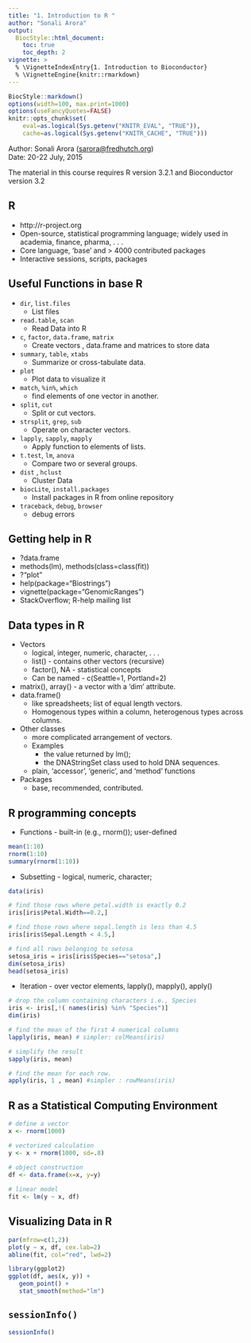 ```yaml
---
title: "1. Introduction to R "
author: "Sonali Arora"
output:
  BiocStyle::html_document:
    toc: true
    toc_depth: 2
vignette: >
  % \VignetteIndexEntry{1. Introduction to Bioconductor}
  % \VignetteEngine{knitr::rmarkdown}
---
```

```r
BiocStyle::markdown()
options(width=100, max.print=1000)
options(useFancyQuotes=FALSE)
knitr::opts_chunk$set(
    eval=as.logical(Sys.getenv("KNITR_EVAL", "TRUE")),
    cache=as.logical(Sys.getenv("KNITR_CACHE", "TRUE")))
```

Author: Sonali Arora (<a
  href="mailto:sarora@fredhutch.org">sarora@fredhutch.org</a>)<br/ >
Date: 20-22 July, 2015<br />

The material in this course requires R version 3.2.1 and Bioconductor
version 3.2

## R 

- http://r-project.org
- Open-source, statistical programming language; widely used in academia, finance, pharma, . . .
- Core language, 'base' and > 4000 contributed packages
- Interactive sessions, scripts, packages

## Useful Functions in  base R 

- `dir`, `list.files`   
   - List files  
-  `read.table`, `scan`
   - Read Data into R 
- `c`, `factor`, `data.frame`, `matrix`
   - Create vectors , data.frame and matrices to store data
- `summary`, `table`, `xtabs`
   - Summarize or cross-tabulate data.
- `plot`
   -  Plot data to visualize it 
- `match`, `%in%`, `which`
   - find elements of one vector in another.
- `split`, `cut`
   - Split or cut vectors.
- `strsplit`, `grep`, `sub`
   -  Operate on character vectors. 
- `lapply`, `sapply`, `mapply`  
   -  Apply function to elements of lists.
- `t.test`, `lm`, `anova`
   - Compare two or several groups.
- `dist` , `hclust`
   - Cluster Data
- `biocLite`, `install.packages`
   - Install packages in R from online repository
- `traceback`, `debug`, `browser`
   - debug errors 


## Getting help in R 

- ?data.frame  
- methods(lm), methods(class=class(fit))  
- ?"plot<tab>"  
- help(package="Biostrings")  
- vignette(package="GenomicRanges")  
- StackOverflow; R-help mailing list

## Data types in R 

- Vectors 
  - logical, integer, numeric, character, . . .  
  - list() - contains other vectors (recursive)
  - factor(), NA - statistical concepts  
  - Can be named - c(Seattle=1, Portland=2)  
- matrix(), array() - a vector with a 'dim' attribute.  
- data.frame()  
   - like spreadsheets; list of equal length vectors.
   - Homogenous types within a column, heterogenous types across columns.  
- Other classes    
   - more complicated arrangement of vectors.
  - Examples  
     - the value returned by lm(); 
     - the DNAStringSet class used to hold DNA sequences.
  - plain, 'accessor', 'generic', and 'method' functions
- Packages  
  - base, recommended, contributed.  

## R programming concepts 

 - Functions - built-in (e.g., rnorm()); user-defined

```r
mean(1:10)
rnorm(1:10)
summary(rnorm(1:10))
```
- Subsetting - logical, numeric, character; 

```r
data(iris) 

# find those rows where petal.width is exactly 0.2
iris[iris$Petal.Width==0.2,]

# find those rows where sepal.length is less than 4.5
iris[iris$Sepal.Length < 4.5,]

# find all rows belonging to setosa
setosa_iris = iris[iris$Species=="setosa",]
dim(setosa_iris)
head(setosa_iris)
```

 - Iteration - over vector elements, lapply(), mapply(), apply()

```r
# drop the column containing characters i.e., Species 
iris <- iris[,!( names(iris) %in% "Species")]
dim(iris)

# find the mean of the first 4 numerical columns 
lapply(iris, mean) # simpler: colMeans(iris)

# simplify the result 
sapply(iris, mean)

# find the mean for each row. 
apply(iris, 1 , mean) #simpler : rowMeans(iris)
```

## R as a Statistical Computing Environment 

```r
# define a vector
x <- rnorm(1000) 

# vectorized calculation
y <- x + rnorm(1000, sd=.8) 

# object construction
df <- data.frame(x=x, y=y)
 
# linear model
fit <- lm(y ~ x, df)
```

## Visualizing Data in R 

```r
par(mfrow=c(1,2))
plot(y ~ x, df, cex.lab=2)
abline(fit, col="red", lwd=2)

library(ggplot2)
ggplot(df, aes(x, y)) + 
   geom_point() +
   stat_smooth(method="lm")
```

## `sessionInfo()`

```r
sessionInfo()
```

